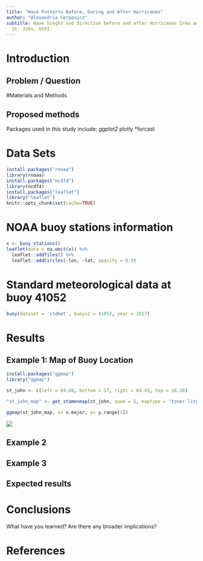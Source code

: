 ```yaml
---
title: "Wave Patterns Before, During and After Hurricanes"
author: "Alexandria Cerpovicz"
subtitle: Wave hieght and direction before and after Hurricanes Irma and Maria in
  St. John, USVI
---
```


# Introduction

## Problem / Question


#Materials and Methods

## Proposed methods

Packages used in this study include:
*ggplot2
*plotly
*forcast

# Data Sets
```r
install.packages("rnoaa")
library(rnoaa)
install.packages("ncdf4")
library(ncdf4)
install.packages("leaflet")
library("leaflet")
knitr::opts_chunk$set(cache=TRUE)
```

# NOAA buoy stations information
```r
x <- buoy_stations()
leaflet(data = na.omit(x)) %>%
  leaflet::addTiles() %>%
  leaflet::addCircles(~lon, ~lat, opacity = 0.5)
```

# Standard meteorological data at buoy 41052
```r
buoy(dataset = 'stdmet', buoyid = 41052, year = 2017)
```




# Results

## Example 1: Map of Buoy Location

```r
install.packages("ggmap")
library("ggmap")
```

```r
st_john <- c(left = 64.60, bottom = 17, right = 64.45, top = 18.30)

"st_john_map" <- get_stamenmap(st_john, zoom = 5, maptype = "toner-lite")

ggmap(st_john_map, x= x.major, y= y.range[1])
```

![](https://www.epa.gov/sites/production/files/styles/large/public/2016-07/drought-figure2-2016.png)


## Example 2

## Example 3

## Expected results


# Conclusions

What have you learned?  Are there any broader implications?

# References


